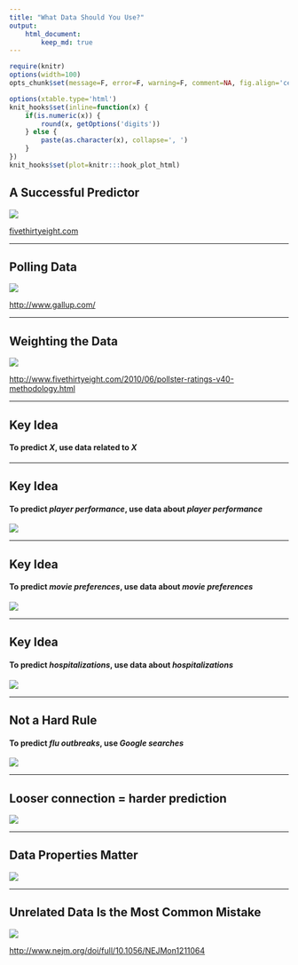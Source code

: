 ```yaml
---
title: "What Data Should You Use?"
output:
    html_document:
        keep_md: true
---
```


```r
require(knitr)
options(width=100)
opts_chunk$set(message=F, error=F, warning=F, comment=NA, fig.align='center', dpi=100, tidy=F, cache.path='.cache/', fig.path='fig/')

options(xtable.type='html')
knit_hooks$set(inline=function(x) {
    if(is.numeric(x)) {
        round(x, getOptions('digits'))
    } else {
        paste(as.character(x), collapse=', ')
    }
})
knit_hooks$set(plot=knitr:::hook_plot_html)
```

## A Successful Predictor

![](538.JPG)

[fivethirtyeight.com](fivethirtyeight.com)

---

## Polling Data

![](gallup.JPG)

[http://www.gallup.com/](http://www.gallup.com/)

---

## Weighting the Data

![](weighting.JPG)

[http://www.fivethirtyeight.com/2010/06/pollster-ratings-v40-methodology.html](http://www.fivethirtyeight.com/2010/06/pollster-ratings-v40-methodology.html)

---

## Key Idea

#### To predict $X$, use data related to $X$

---

## Key Idea

#### To predict _player performance_, use data about _player performance_

![](moneyball.JPG)

---

## Key Idea

#### To predict _movie preferences_, use data about _movie preferences_

![](netflix.JPG)

---

## Key Idea

#### To predict _hospitalizations_, use data about _hospitalizations_

![](hospital.JPG)

---

## Not a Hard Rule

#### To predict _flu outbreaks_, use _Google searches_

![](googleflu2.JPG)

---

## Looser connection = harder prediction

![](oncotype.JPG)

---

## Data Properties Matter

![](googleflu3.JPG)

---

## Unrelated Data Is the Most Common Mistake

![](choconobel.JPG)

[http://www.nejm.org/doi/full/10.1056/NEJMon1211064](http://www.nejm.org/doi/full/10.1056/NEJMon1211064)